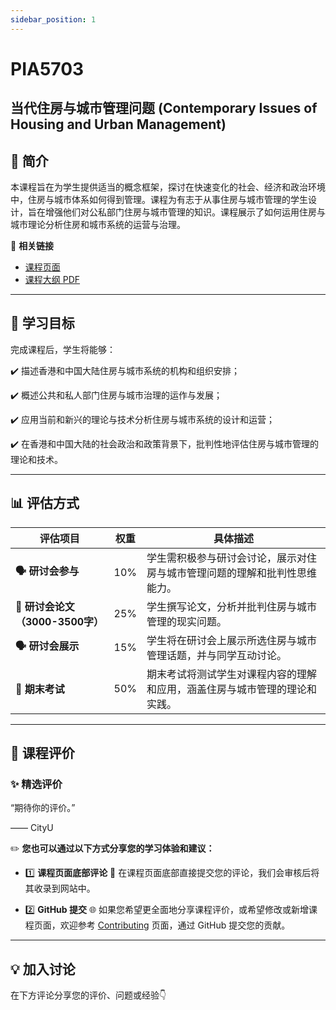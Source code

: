 ```yaml
---
sidebar_position: 1
---
```


# PIA5703
## 当代住房与城市管理问题 (Contemporary Issues of Housing and Urban Management)

## **📘 简介**
本课程旨在为学生提供适当的概念框架，探讨在快速变化的社会、经济和政治环境中，住房与城市体系如何得到管理。课程为有志于从事住房与城市管理的学生设计，旨在增强他们对公私部门住房与城市管理的知识。课程展示了如何运用住房与城市理论分析住房和城市系统的运营与治理。

🔗 **相关链接**
- [课程页面](https://www.cityu.edu.hk/catalogue/pg/202425/course/PIA5703.htm)
- [课程大纲 PDF](https://www.cityu.edu.hk/catalogue/pg/202425/course/PIA5703.pdf)

---

## **🎯 学习目标**

完成课程后，学生将能够：

✔️ 描述香港和中国大陆住房与城市系统的机构和组织安排；

✔️ 概述公共和私人部门住房与城市治理的运作与发展；

✔️ 应用当前和新兴的理论与技术分析住房与城市系统的设计和运营；

✔️ 在香港和中国大陆的社会政治和政策背景下，批判性地评估住房与城市管理的理论和技术。

---

## **📊 评估方式**

| **评估项目**              | **权重** | **具体描述**                                                                                       |
|--------------------------|---------|---------------------------------------------------------------------------------------------------|
| **🗣️ 研讨会参与**         | 10%     | 学生需积极参与研讨会讨论，展示对住房与城市管理问题的理解和批判性思维能力。                        |
| **📄 研讨会论文（3000-3500字）** | 25%     | 学生撰写论文，分析并批判住房与城市管理的现实问题。                                                  |
| **🗣️ 研讨会展示**         | 15%     | 学生将在研讨会上展示所选住房与城市管理话题，并与同学互动讨论。                                      |
| **📅 期末考试**           | 50%     | 期末考试将测试学生对课程内容的理解和应用，涵盖住房与城市管理的理论和实践。                         |

---

## **💬 课程评价**

### ✨ **精选评价**
<div className={commentStyles.commentBox}>
    <p className={commentStyles.commentText}>
        “期待你的评价。”
    </p>
    <p className={commentStyles.commentAuthor}>—— CityU</p>
</div>

✏️ **您也可以通过以下方式分享您的学习体验和建议：**

- 1️⃣ **课程页面底部评论**
💬 在课程页面底部直接提交您的评论，我们会审核后将其收录到网站中。

- 2️⃣ **GitHub 提交**
🌐 如果您希望更全面地分享课程评价，或希望修改或新增课程页面，欢迎参考 [Contributing](/contributing) 页面，通过 GitHub 提交您的贡献。

---

## **💡 加入讨论**

在下方评论分享您的评价、问题或经验👇
<Utterances />